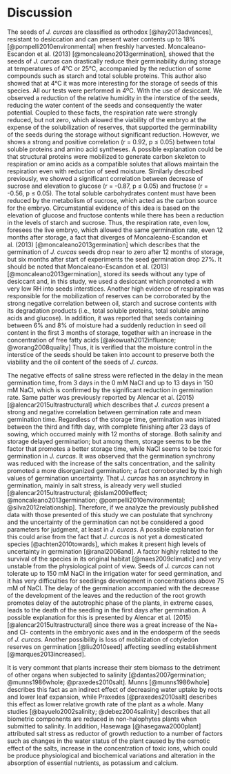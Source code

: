 # Discussion

The seeds of *J. curcas* are classified as orthodox [@hay2013advances], resistant to desiccation and can present water contents up to 18% [@pompelli2010environmental]  when freshly harvested. Moncaleano-Escandon et al. (2013) [@moncaleano2013germination], showed that the seeds of *J. curcas* can drastically reduce their germinability during storage at temperatures of 4°C or 25°C, accompanied by the reduction of some compounds such as starch and total soluble proteins. This author also showed that at 4°C it was more interesting for the storage of seeds of this species. All our tests were performed in 4ºC. With the use of desiccant. We observed a reduction of the relative humidity in the interstice of the seeds, reducing the water content of the seeds and consequently the water potential.  Coupled to these facts, the respiration rate were strongly reduced, but not zero, which allowed the viability of the embryo at the expense of the solubilization of reserves, that supported the germinability of the seeds during the storage without significant reduction. However, we shows a strong and positive correlation (r = 0.92, p ≤ 0.05) between total soluble proteins and amino acid syntheses. A possible explanation could be that structural proteins were mobilized to generate carbon skeleton to respiration or amino acids as a compatible solutes that allows maintain the respiration even with reduction of seed moisture. Similarly described previously, we showed a significant correlation between decrease of sucrose and elevation to glucose (r = -0.87, p ≤ 0.05) and fructose (r = -0.56, p ≤ 0.05). The total soluble carbohydrates content must have been reduced by the metabolism of sucrose, which acted as the carbon source for the embryo. Circumstantial evidence of this idea is based on the elevation of glucose and fructose contents while there has been a reduction in the levels of starch and sucrose. Thus, the respiration rate, even low, foresees the live embryo, which allowed the same germination rate, even 12 months after storage, a fact that diverges of Moncaleano-Escandon et al. (2013) [@moncaleano2013germination] which describes that the germination of *J. curcas* seeds drop near to zero after 12 months of storage, but six months after start of experiments the seed germination drop 27%. It should be noted that Moncaleano-Escandon et al. (2013) [@moncaleano2013germination], stored its seeds without any type of desiccant and, in this study, we used a desiccant which promoted a with very low RH into seeds interstices. Another high evidence of respiration was responsible for the mobilization of reserves can be corroborated by the strong negative correlation between oil, starch and sucrose contents with its degradation products (i.e., total soluble proteins, total soluble amino acids and glucose). In addition, it was reported that seeds containing between 6% and 8% of moisture had a suddenly reduction in seed oil content in the first 3 months of storage, together with an increase in the concentration of free fatty acids [@akowuah2012influence; @worang2008quality] Thus, it is verified that the moisture control in the interstice of the seeds should be taken into account to preserve both the viability and the oil content of the seeds of *J. curcas*.

The negative effects of saline stress were reflected in the delay in the mean germination time, from 3 days in the 0 mM NaCl and up to 13 days in 150 mM NaCl, which is confirmed by the significant reduction in germination rate. Same patter was previously reported by Alencar et al. (2015) [@alencar2015ultrastructural] which describes that *J. curcas* present a strong and negative correlation between germination rate and mean germination time. Regardless of the storage time, germination was initiated between the third and fifth day, with complete finishing after 23 days of sowing, which occurred mainly with 12 months of storage. Both salinity and storage delayed germination; but among them, storage seems to be the factor that promotes a better storage time, while NaCl seems to be toxic for germination in *J. curcas*. It was observed that the germination synchrony was reduced with the increase of the salts concentration, and the salinity promoted a more disorganized germination; a fact corroborated by the high values of germination uncertainty. That *J. curcas* has an asynchrony in germination, mainly in salt stress, is already very well studied [@alencar2015ultrastructural; @islam2009effect; @moncaleano2013germination; @pompelli2010environmental; @silva2012relationship]. Therefore, if we analyze the previously published data with those presented of this study we can postulate that synchrony and the uncertainty of the germination can not be considered a good parameters for judgment, at least in *J. curcas*. A possible explanation for this could arise from the fact that *J. curcas* is not yet a domesticated species [@achten2010towards], which makes it present high levels of uncertainty in germination [@ranal2006and]. A factor highly related to the survival of the species in its original habitat [@maes2009climatic] and very unstable from the physiological point of view. Seeds of *J. curcas* can not tolerate up to 150 mM NaCl in the irrigation water for seed germination, and it has very difficulties for seedlings development in concentrations above 75 mM of NaCl. The delay of the germination accompanied with the decrease of the development of the leaves and the reduction of the root growth promotes delay of the autotrophic phase of the plants, in extreme cases, leads to the death of the seedling in the first days after germination. A possible explanation for this is presented by Alencar et al. (2015) [@alencar2015ultrastructural] since there was a great increase of the Na+ and Cl- contents in the embryonic axes and in the endosperm of the seeds of *J. curcas*. Another possibility is loss of mobilization of cotyledon reserves on germination [@liu2010seed] affecting seedling establishment [@marques2013increased].

It is very commont that plants increase their stem biomass to the detriment of other organs when subjected to salinity [@dantas2007germination; @munns1986whole; @praxedes2010salt]. Munns [@munns1986whole] describes this fact as an indirect effect of decreasing water uptake by roots and lower leaf expansion, while Praxedes [@praxedes2010salt] describes this effect as lower relative growth rate of the plant as a whole. Many studies [@bayuelo2002salinity; @debez2004salinity] describes that all biometric components are reduced in non-halophytes plants when submitted to salinity. In addition, Hasewaga [@hasegawa2000plant] attributed salt stress as reductor of growth reduction to a number of factors such as changes in the water status of the plant caused by the osmotic effect of the salts, increase in the concentration of toxic ions, which could be produce physiological and biochemical variations and alteration in the absorption of essential nutrients, as potassium and calcium.
